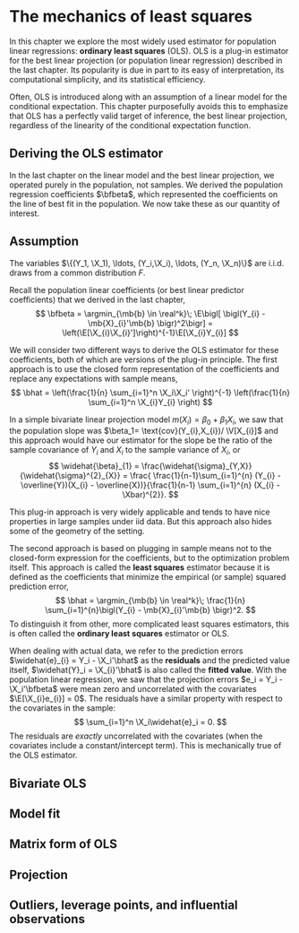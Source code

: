 # The mechanics of least squares

In this chapter we explore the most widely used estimator for population linear regressions: **ordinary least squares** (OLS). OLS is a plug-in estimator for the best linear projection (or population linear regression) described in the last chapter. Its popularity is due in part to its easy of interpretation, its computational simplicity, and its statistical efficiency. 

Often, OLS is introduced along with an assumption of a linear model for the conditional expectation. This chapter purposefully avoids this to emphasize that OLS has a perfectly valid target of inference, the best linear projection, regardless of the linearity of the conditional expectation function. 


## Deriving the OLS estimator 

In the last chapter on the linear model and the best linear projection, we operated purely in the population, not samples. We derived the population regression coefficients $\bfbeta$, which represented the coefficients on the line of best fit in the population. We now take these as our quantity of interest. 

::: {.callout-note}
## Assumption


The variables $\{(Y_1, \X_1), \ldots, (Y_i,\X_i), \ldots, (Y_n, \X_n)\}$ are i.i.d. draws from a common distribution $F$.

:::

Recall the population linear coefficients (or best linear predictor coefficients) that we derived in the last chapter,
$$ 
\bfbeta = \argmin_{\mb{b} \in \real^k}\; \E\bigl[ \bigl(Y_{i} - \mb{X}_{i}'\mb{b} \bigr)^2\bigr] = \left(\E[\X_{i}\X_{i}']\right)^{-1}\E[\X_{i}Y_{i}]
$$

We will consider two different ways to derive the OLS estimator for these coefficients, both of which are versions of the plug-in principle. The first approach is to use the closed form representation of the coefficients and replace any expectations with sample means,
$$ 
\bhat = \left(\frac{1}{n} \sum_{i=1}^n \X_i\X_i' \right)^{-1} \left(\frac{1}{n} \sum_{i=1}^n \X_{i}Y_{i} \right)
$$

In a simple bivariate linear projection model $m(X_{i}) = \beta_0 + \beta_1X_{i}$, we saw that the population slope was $\beta_1= \text{cov}(Y_{i},X_{i})/ \V[X_{i}]$ and this approach would have our estimator for the slope be the ratio of the sample covariance of $Y_i$ and $X_i$ to the sample variance of $X_i$, or
$$ 
\widehat{\beta}_{1} = \frac{\widehat{\sigma}_{Y,X}}{\widehat{\sigma}^{2}_{X}} = \frac{ \frac{1}{n-1}\sum_{i=1}^{n} (Y_{i} - \overline{Y})(X_{i} - \overline{X})}{\frac{1}{n-1} \sum_{i=1}^{n} (X_{i} - \Xbar)^{2}}.
$$

This plug-in approach is very widely applicable and tends to have nice properties in large samples under iid data. But this approach also hides some of the geometry of the setting. 

The second approach is based on plugging in sample means not to the closed-form expression for the coefficients, but to the optimization problem itself. This approach is called the **least squares** estimator because it is defined as the coefficients that minimize the empirical (or sample) squared prediction error,
$$ 
\bhat = \argmin_{\mb{b} \in \real^k}\; \frac{1}{n} \sum_{i=1}^{n}\bigl(Y_{i} - \mb{X}_{i}'\mb{b} \bigr)^2.
$$
To distinguish it from other, more complicated least squares estimators, this is often called the **ordinary least squares** estimator or OLS. 

When dealing with actual data, we refer to the prediction errors $\widehat{e}_{i} = Y_i - \X_i'\bhat$ as the **residuals** and the predicted value itself, $\widehat{Y}_i = \X_{i}'\bhat$ is also called the **fitted value**. With the population linear regression, we saw that the projection errors $e_i = Y_i - \X_i'\bfbeta$ were mean zero and uncorrelated with the covariates $\E[\X_{i}e_{i}] = 0$. The residuals have a similar property with respect to the covariates in the sample:
$$ 
\sum_{i=1}^n \X_i\widehat{e}_i = 0.
$$
The residuals are *exactly* uncorrelated with the covariates (when the covariates include a constant/intercept term). This is mechanically true of the OLS estimator.  


## Bivariate OLS



## Model fit


## Matrix form of OLS

## Projection 

## Outliers, leverage points, and influential observations
